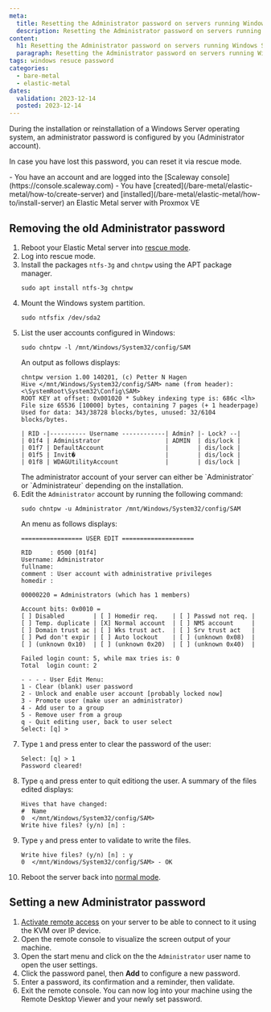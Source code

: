 ```yaml
---
meta:
  title: Resetting the Administrator password on servers running Windows Server
  description: Resetting the Administrator password on servers running Windows Server
content:
  h1: Resetting the Administrator password on servers running Windows Server
  paragraph: Resetting the Administrator password on servers running Windows Server
tags: windows resuce password
categories:
  - bare-metal
  - elastic-metal
dates:
  validation: 2023-12-14
  posted: 2023-12-14
---
```


During the installation or reinstallation of a Windows Server operating system, an administrator password is configured by you (Administrator account).

In case you have lost this password, you can reset it via rescue mode.

<Macro id="iam-requirements" />

<Message type="requirement">
  - You have an account and are logged into the [Scaleway console](https://console.scaleway.com)
  - You have [created](/bare-metal/elastic-metal/how-to/create-server) and [installed](/bare-metal/elastic-metal/how-to/install-server) an Elastic Metal server with Proxmox VE
</Message>

## Removing the old Administrator password

1. Reboot your Elastic Metal server into [rescue mode](/bare-metal/elastic-metal/how-to/use-rescue-mode/).
2. Log into rescue mode.
3. Install the packages `ntfs-3g` and `chntpw` using the APT package manager.
    ```
    sudo apt install ntfs-3g chntpw
    ```
4. Mount the Windows system partition.
    ```
    sudo ntfsfix /dev/sda2
    ```
5. List the user accounts configured in Windows:
    ```
    sudo chntpw -l /mnt/Windows/System32/config/SAM
    ```
    An output as follows displays:
    ```
    chntpw version 1.00 140201, (c) Petter N Hagen
    Hive </mnt/Windows/System32/config/SAM> name (from header): <\SystemRoot\System32\Config\SAM>
    ROOT KEY at offset: 0x001020 * Subkey indexing type is: 686c <lh>
    File size 65536 [10000] bytes, containing 7 pages (+ 1 headerpage)
    Used for data: 343/38728 blocks/bytes, unused: 32/6104 blocks/bytes.

    | RID -|---------- Username ------------| Admin? |- Lock? --|
    | 01f4 | Administrator                  | ADMIN  | dis/lock |
    | 01f7 | DefaultAccount                 |        | dis/lock |
    | 01f5 | Invit�                         |        | dis/lock |
    | 01f8 | WDAGUtilityAccount             |        | dis/lock |
    ```
    <Message type="tip">
      The administrator account of your server can either be `Administrator` or `Administrateur` depending on the installation.
    </Message>
6. Edit the `Administrator` account by running the following command:
    ```
    sudo chntpw -u Administrator /mnt/Windows/System32/config/SAM
    ```
    An menu as follows displays:
    ```
    ================= USER EDIT ====================

    RID     : 0500 [01f4]
    Username: Administrator
    fullname:
    comment : User account with administrative privileges
    homedir :

    00000220 = Administrators (which has 1 members)

    Account bits: 0x0010 =
    [ ] Disabled        | [ ] Homedir req.    | [ ] Passwd not req. |
    [ ] Temp. duplicate | [X] Normal account  | [ ] NMS account     |
    [ ] Domain trust ac | [ ] Wks trust act.  | [ ] Srv trust act   |
    [ ] Pwd don't expir | [ ] Auto lockout    | [ ] (unknown 0x08)  |
    [ ] (unknown 0x10)  | [ ] (unknown 0x20)  | [ ] (unknown 0x40)  |

    Failed login count: 5, while max tries is: 0
    Total  login count: 2

    - - - - User Edit Menu:
    1 - Clear (blank) user password
    2 - Unlock and enable user account [probably locked now]
    3 - Promote user (make user an administrator)
    4 - Add user to a group
    5 - Remove user from a group
    q - Quit editing user, back to user select
    Select: [q] >
    ```
7. Type `1` and press enter to clear the password of the user:
    ```
    Select: [q] > 1
    Password cleared!
    ```
8. Type `q` and press enter to quit editiong the user. A summary of the files edited displays:
    ```
    Hives that have changed:
    #  Name
    0  </mnt/Windows/System32/config/SAM>
    Write hive files? (y/n) [n] :
    ```
9. Type `y` and press enter to validate to write the files.
    ```
    Write hive files? (y/n) [n] : y
    0  </mnt/Windows/System32/config/SAM> - OK
    ```
10. Reboot the server back into [normal mode](/bare-metal/elastic-metal/how-to/use-rescue-mode/#how-to-reboot-into-normal-mode).

## Setting a new Administrator password

1. [Activate remote access](https://www.scaleway.com/en/docs/bare-metal/elastic-metal/how-to/activate-remote-access/) on your server to be able to connect to it using the KVM over IP device.
2. Open the remote console to visualize the screen output of your machine.
3. Open the start menu and click on the the `Administrator` user name to open the user settings.
4. Click the password panel, then **Add** to configure a new password.
5. Enter a password, its confirmation and a reminder, then validate.
6. Exit the remote console.
    You can now log into your machine using the Remote Desktop Viewer and your newly set password.